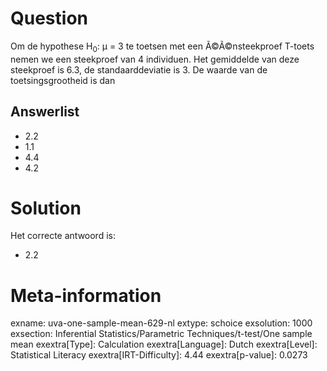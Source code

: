 Question
========

Om de hypothese H~0~: μ = 3 te toetsen met een Ã©Ã©nsteekproef T-toets
nemen we een steekproef van 4 individuen. Het gemiddelde van deze
steekproef is 6.3, de standaarddeviatie is 3. De waarde van de
toetsingsgrootheid is dan

Answerlist
----------

* 2.2
* 1.1
* 4.4
* 4.2

Solution
========

Het correcte antwoord is: 

* 2.2

Meta-information
================
exname: uva-one-sample-mean-629-nl
extype: schoice
exsolution: 1000
exsection: Inferential Statistics/Parametric Techniques/t-test/One sample mean
exextra[Type]: Calculation
exextra[Language]: Dutch
exextra[Level]: Statistical Literacy
exextra[IRT-Difficulty]: 4.44
exextra[p-value]: 0.0273

